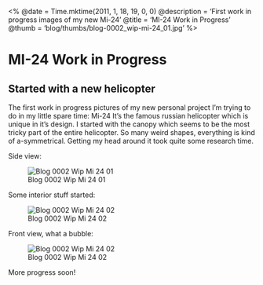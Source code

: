 <%
  @date = Time.mktime(2011, 1, 18, 19, 0, 0)
  @description = 'First work in progress images of my new Mi-24'
  @title = 'MI-24 Work in Progress'
  @thumb = 'blog/thumbs/blog-0002_wip-mi-24_01.jpg'
%>

MI-24 Work in Progress
======================

Started with a new helicopter
-----------------------------

The first work in progress pictures of my new personal project I'm trying to do in my little spare time: Mi-24
It's the famous russian helicopter which is unique in it's design.
I started with the canopy which seems to be the most tricky part of the entire helicopter. So many weird shapes, everything is kind of a-symmetrical. Getting my head around it took quite some research time.

Side view:

![Blog 0002 Wip Mi 24 01](/images/blog/blog-0002_wip-mi-24_01.jpg)

Some interior stuff started:

![Blog 0002 Wip Mi 24 02](/images/blog/blog-0002_wip-mi-24_02.jpg)

Front view, what a bubble:

![Blog 0002 Wip Mi 24 02](/images/blog/blog-0002_wip-mi-24_03.jpg)

More progress soon!



